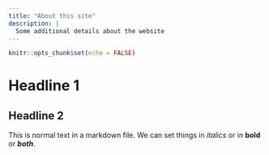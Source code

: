 ```yaml
---
title: "About this site"
description: |
  Some additional details about the website
---
```


```r
knitr::opts_chunk$set(echo = FALSE)
```

# Headline 1
## Headline 2

This is normal text in a markdown file. We can set things in *italics* or in **bold** or ***both***. 